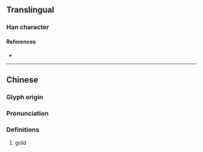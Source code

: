 {{character info}}
==Translingual==

===Han character===
{{Han char|rn=96|rad=玉|as=05|sn=9|four=|canj=MGHQM|ids=⿰𤣩生}}

====References====
* {{Han ref|kx=0729.150|dkj=20909|dj=1141.070|hdz=21107.020|uh=73C4|ud=29636}}

----

==Chinese==
{{zh-forms}}

===Glyph origin===
{{Han etym}}

===Pronunciation===
{{zh-pron
|m=shēng
|c=sang1
|mc=y
|oc=y
|cat=
}}

===Definitions===
{{zh-hanzi}}

# gold